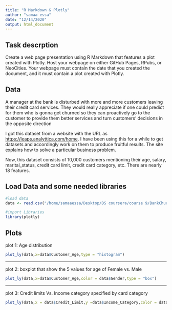```yaml
---
title: "R Markdown & Plotly"
author: "samaa essa"
date: "12/14/2020"
output: html_document
---
```


## Task descrption

Create a web page presentation using R Markdown that features a plot created with Plotly. Host your webpage on either GitHub Pages, RPubs, or NeoCities. Your webpage must contain the date that you created the document, and it must contain a plot created with Plotly.

## Data
A manager at the bank is disturbed with more and more customers leaving their credit card services. They would really appreciate if one could predict for them who is gonna get churned so they can proactively go to the customer to provide them better services and turn customers' decisions in the opposite direction

I got this dataset from a website with the URL as [https://leaps.analyttica.com/home](https://leaps.analyttica.com/home). I have been using this for a while to get datasets and accordingly work on them to produce fruitful results. The site explains how to solve a particular business problem.

Now, this dataset consists of 10,000 customers mentioning their age, salary, marital_status, credit card limit, credit card category, etc. There are nearly 18 features.

## Load Data and some needed libraries
```r
#load data
data <- read.csv("/home/samaaessa/Desktop/DS coursera/course 9/BankChurners.csv")

#import Libraries
library(plotly)
```

## Plots
plot 1: Age distribution
```r
plot_ly(data,x=data$Customer_Age,type = "histogram")
```
***
plot 2: boxplot that show the 5 values for age of Female vs. Male
```r
plot_ly(data,x=data$Customer_Age,color = data$Gender,type = "box")
```
***
plot 3: Credit limits Vs. Income category specified by card category
```r
plot_ly(data,x = data$Credit_Limit,y =data$Income_Category,color = data$Card_Category, type = "scatter")
```



